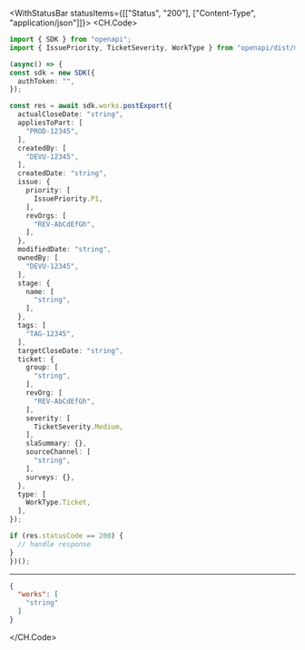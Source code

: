

<WithStatusBar statusItems={[["Status", "200"], ["Content-Type", "application/json"]]}>
  <CH.Code>
  ```typescript PostExport.ts
  import { SDK } from "openapi";
import { IssuePriority, TicketSeverity, WorkType } from "openapi/dist/models/components";

(async() => {
  const sdk = new SDK({
    authToken: "",
  });

  const res = await sdk.works.postExport({
    actualCloseDate: "string",
    appliesToPart: [
      "PROD-12345",
    ],
    createdBy: [
      "DEVU-12345",
    ],
    createdDate: "string",
    issue: {
      priority: [
        IssuePriority.P1,
      ],
      revOrgs: [
        "REV-AbCdEfGh",
      ],
    },
    modifiedDate: "string",
    ownedBy: [
      "DEVU-12345",
    ],
    stage: {
      name: [
        "string",
      ],
    },
    tags: [
      "TAG-12345",
    ],
    targetCloseDate: "string",
    ticket: {
      group: [
        "string",
      ],
      revOrg: [
        "REV-AbCdEfGh",
      ],
      severity: [
        TicketSeverity.Medium,
      ],
      slaSummary: {},
      sourceChannel: [
        "string",
      ],
      surveys: {},
    },
    type: [
      WorkType.Ticket,
    ],
  });

  if (res.statusCode == 200) {
    // handle response
  }
})();
  ```
  ---

  ```json Example Response
  {
    "works": [
      "string"
    ]
  }
  ```
  </CH.Code>
</WithStatusBar>
